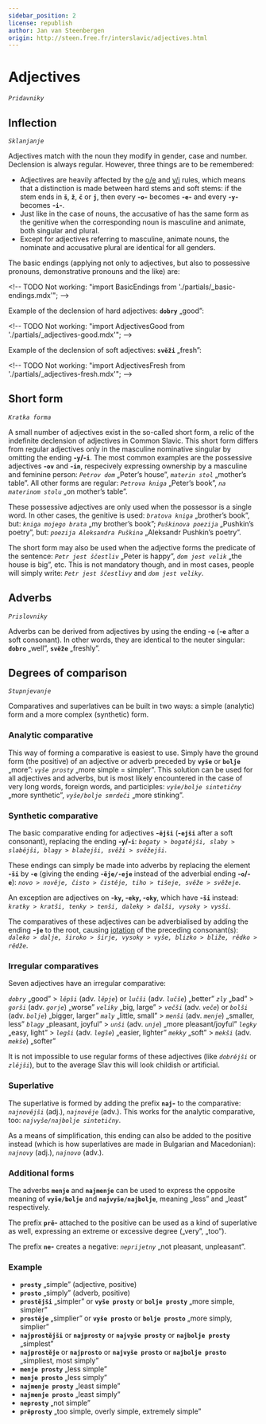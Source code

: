 ```yaml
---
sidebar_position: 2
license: republish
author: Jan van Steenbergen
origin: http://steen.free.fr/interslavic/adjectives.html
---
```


# Adjectives

_`Pridavniky`_

## Inflection

_`Sklanjanje`_

Adjectives match with the noun they modify in gender, case and number. Declension is always regular. However, three things are to be remembered:

- Adjectives are heavily affected by the [o/e][1] and [y/i][2] rules, which means that a distinction is made between hard stems and soft stems: if the stem ends in **`š`**, **`ž`**, **`č`** or **`j`**, then every **-`o`-** becomes **-`e`-** and every **-`y`-** becomes **-`i`-**.
- Just like in the case of nouns, the accusative of has the same form as the genitive when the corresponding noun is masculine and animate, both singular and plural.
- Except for adjectives referring to masculine, animate nouns, the nominate and accusative plural are identical for all genders.

The basic endings (applying not only to adjectives, but also to possessive pronouns, demonstrative pronouns and the like) are:

\<!-- TODO Not working: "import BasicEndings from './partials/\_basic-endings.mdx'"; -->

Example of the declension of hard adjectives: **`dobry`** „good”:

\<!-- TODO Not working: "import AdjectivesGood from './partials/\_adjectives-good.mdx'"; -->

Example of the declension of soft adjectives: **`svěži`** „fresh”:

\<!-- TODO Not working: "import AdjectivesFresh from './partials/\_adjectives-fresh.mdx'"; -->

## Short form

_`Kratka forma`_

A small number of adjectives exist in the so-called short form, a relic of the indefinite declension of adjectives in Common Slavic. This short form differs from regular adjectives only in the masculine nominative singular by omitting the ending **-`y`/-`i`**. The most common examples are the possessive adjectives **-`ov`** and **-`in`**, respecively expressing ownership by a masculine and feminine person: _`Petrov dom`_ „Peter’s house”, _`materin stol`_ „mother’s table”. All other forms are regular: _`Petrova kniga`_ „Peter’s book”, _`na materinom stolu`_ „on mother’s table”.

These possessive adjectives are only used when the possessor is a single word. In other cases, the genitive is used: _`bratova kniga`_ „brother’s book”, but: _`kniga mojego brata`_ „my brother’s book”; _`Puškinova poezija`_ „Pushkin’s poetry”, but: _`poezija Aleksandra Puškina`_ „Aleksandr Pushkin’s poetry”.

The short form may also be used when the adjective forms the predicate of the sentence: _`Petr jest ščestliv`_ „Peter is happy”, _`dom jest velik`_ „the house is big”, etc. This is not mandatory though, and in most cases, people will simply write: _`Petr jest ščestlivy`_ and _`dom jest veliky`_.

## Adverbs

_`Prislovniky`_

Adverbs can be derived from adjectives by using the ending **-`o`** (**-`e`** after a soft consonant). In other words, they are identical to the neuter singular: **`dobro`** „well”, **`svěže`** „freshly”.

## Degrees of comparison

_`Stupnjevanje`_

Comparatives and superlatives can be built in two ways: a simple (analytic) form and a more complex (synthetic) form.

### Analytic comparative

This way of forming a comparative is easiest to use. Simply have the ground form (the positive) of an adjective or adverb preceded by **`vyše`** or **`bolje`** „more”: _`vyše prosty`_ „more simple = simpler”. This solution can be used for all adjectives and adverbs, but is most likely encountered in the case of very long words, foreign words, and participles: _`vyše/bolje sintetičny`_ „more synthetic”, _`vyše/bolje smrdeči`_ „more stinking”.

### Synthetic comparative

The basic comparative ending for adjectives **-`ějši`** (**-`ejši`** after a soft consonant), replacing the ending **-`y`/-`i`**: _`bogaty > bogatějši, slaby > slabějši, blagy > blažejši, svěži > svěžejši`_.

These endings can simply be made into adverbs by replacing the element **-`ši`** by **-`e`** (giving the ending **-`ěje/-eje`** instead of the adverbial ending **-`o`/-`e`**): _`novo > nověje, čisto > čistěje, tiho > tišeje, svěže > svěžeje`_.

An exception are adjectives on **-`ky`, -`eky`, -`oky`**, which have **-`ši`** instead: _`kratky > kratši, tenky > tenši, daleky > dalši, vysoky > vysši`_.

The comparatives of these adjectives can be adverbialised by adding the ending **-`je`** to the root, causing [iotation][3] of the preceding consonant(s): _`daleko > dalje, široko > širje, vysoky > vyše, blizko > bliže, rědko > rědže`_.

### Irregular comparatives

Seven adjectives have an irregular comparative:

_`dobry`_ „good” > _`lěpši`_ (adv. _`lěpje`_) or _`lučši`_ (adv. _`lučše`_) „better”
_`zly`_ „bad” > _`gorši`_ (adv. _`gorje`_) „worse”
_`veliky`_ „big, large” > _`večši`_ (adv. _`veče`_) or _`bolši`_ (adv. _`bolje`_) „bigger, larger”
_`maly`_ „little, small” > _`menši`_ (adv. _`menje`_) „smaller, less”
_`blagy`_ „pleasant, joyful” > _`unši`_ (adv. _`unje`_) „more pleasant/joyful”
_`legky`_ „easy, light” > _`legši`_ (adv. _`legše`_) „easier, lighter”
_`mekky`_ „soft” > _`mekši`_ (adv. _`mekše`_) „softer”

It is not impossible to use regular forms of these adjectives (like _`dobrějši`_ or _`zlějši`_), but to the average Slav this will look childish or artificial.

### Superlative

The superlative is formed by adding the prefix **`naj`-** to the comparative: _`najnovějši`_ (adj.), _`najnověje`_ (adv.). This works for the analytic comparative, too: _`najvyše/najbolje sintetičny`_.

As a means of simplification, this ending can also be added to the positive instead (which is how superlatives are made in Bulgarian and Macedonian): _`najnovy`_ (adj.), _`najnovo`_ (adv.).

### Additional forms

The adverbs **`menje`** and **`najmenje`** can be used to express the opposite meaning of **`vyše/bolje`** and **`najvyše/najbolje`**, meaning „less” and „least” respectively.

The prefix **`prě`-** attached to the positive can be used as a kind of superlative as well, expressing an extreme or excessive degree („very”, „too”).

The prefix **`ne`-** creates a negative: _`neprijetny`_ „not pleasant, unpleasant”.

### Example

- **`prosty`** „simple” (adjective, positive)
- **`prosto`** „simply” (adverb, positive)
- **`prostějši`** „simpler” or **`vyše prosty`** or **`bolje prosty`** „more simple, simpler”
- **`prostěje`** „simplier” or **`vyše prosto`** or **`bolje prosto`** „more simply, simplier”
- **`najprostějši`** or **`najprosty`** or **`najvyše prosty`** or **`najbolje prosty`** „simplest”
- **`najprostěje`** or **`najprosto`** or **`najvyše prosto`** or **`najbolje prosto`** „simpliest, most simply”
- **`menje prosty`** „less simple”
- **`menje prosto`** „less simply”
- **`najmenje prosty`** „least simple”
- **`najmenje prosto`** „least simply”
- **`neprosty`** „not simple”
- **`prěprosty`** „too simple, overly simple, extremely simple”

[1]: ../phonology.mdx#o

[2]: ../phonology.mdx#y

[3]: ../phonology.mdx#iotation
